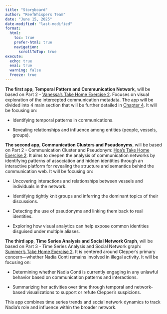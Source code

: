 ```yaml
---
title: "Storyboard"
author: "ReefWhispers Team"
date: "June 15, 2025"
date-modified: "last-modified"
format:
  html:
    toc: true
    prefer-html: true
    navigation:
      scrollToTop: true
execute: 
  echo: true
  eval: true
  warning: false
  freeze: true
---
```


**The first app**, **Temporal Pattern and Communication Network**, will be based on Part 2 - [Vanessa's Take Home Exercise 2](https://isss608-vriadi.netlify.app/take-home_ex/take-home_ex02/take-home_ex02). Focuses on visual exploration of the intercepted communication metadata. The app will be divided into 4 main section that will be further detailed in [Chapter 4](#app1). It will be focusing on:

-   Identifying temporal patterns in communications.

-   Revealing relationships and influence among entities (people, vessels, groups).

**The second app**, **Communication Clusters and Pseudonyms**, will be based on Part 2 - Communication Cluster and Pseudonym: [Hoa's Take Home Exercise 2](https://isss608-ay2024-25t.netlify.app/take-home_ex/take-home_ex02/take-home_ex02). It aims to deepen the analysis of communication networks by identifying patterns of association and hidden identities through an interactive platform for revealing the structure and semantics behind the communication web. It will be focusing on:

-   Uncovering interactions and relationships between vessels and individuals in the network.

-   Identifying tightly knit groups and inferring the dominant topics of their discussions.

-   Detecting the use of pseudonyms and linking them back to real identities.

-   Exploring how visual analytics can help expose common identities disguised under multiple aliases.

**The third app**, **Time Series Analysis and Social Network Graph**, will be based on Part 3 - Time Series Analysis and Social Network graph: [Summer's Take Home Exercise 2](https://summernguyenn.netlify.app/take-home_ex/take-home_ex02/take-home_ex02). It is centered around Clepper’s primary concern—whether Nadia Conti remains involved in illegal activity. It will be focusing on:

-   Determining whether Nadia Conti is currently engaging in any unlawful behavior based on communication patterns and interactions.

-   Summarizing her activities over time through temporal and network-based visualizations to support or refute Clepper’s suspicions.

This app combines time series trends and social network dynamics to track Nadia’s role and influence within the broader network.
